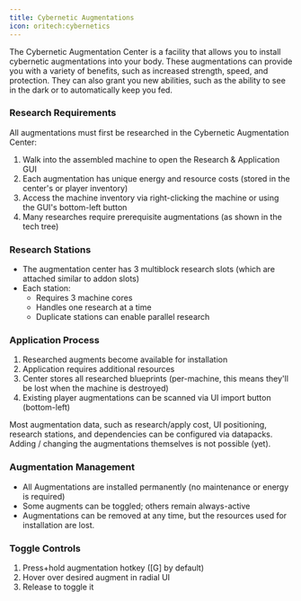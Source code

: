 ```yaml
---
title: Cybernetic Augmentations
icon: oritech:cybernetics
---
```


The Cybernetic Augmentation Center is a facility that allows you to install cybernetic augmentations into your body.
These augmentations can provide you with a variety of benefits, such as increased strength, speed, and protection.
They can also grant you new abilities, such as the ability to see in the dark or to automatically keep you fed.

<center>
<ModAsset location="oritech:cybernetics" width={400} />
</center>

### Research Requirements
All augmentations must first be researched in the Cybernetic Augmentation Center:
1. Walk into the assembled machine to open the Research & Application GUI
2. Each augmentation has unique energy and resource costs (stored in the center's or player inventory)
3. Access the machine inventory via right-clicking the machine or using the GUI's bottom-left button
4. Many researches require prerequisite augmentations (as shown in the tech tree)

<center>
<ModAsset location="oritech:area/cyborg_research_ui" width={700} />
</center>

### Research Stations
- The augmentation center has 3 multiblock research slots (which are attached similar to addon slots)
- Each station:
  - Requires 3 machine cores
  - Handles one research at a time
  - Duplicate stations can enable parallel research

### Application Process
1. Researched augments become available for installation
2. Application requires additional resources
3. Center stores all researched blueprints (per-machine, this means they'll be lost when the machine is destroyed)
4. Existing player augmentations can be scanned via UI import button (bottom-left)

<Callout variant="info">
    Most augmentation data, such as research/apply cost, UI positioning, research stations, and dependencies can be configured via datapacks.
    Adding / changing the augmentations themselves is not possible (yet).
</Callout>

### Augmentation Management
- All Augmentations are installed permanently (no maintenance or energy is required)
- Some augments can be toggled; others remain always-active
- Augmentations can be removed at any time, but the resources used for installation are lost.

### Toggle Controls
1. Press+hold augmentation hotkey ([G] by default)
2. Hover over desired augment in radial UI
3. Release to toggle it

<center>
<ModAsset location="oritech:area/cyborg_ui" width={700} />
</center>